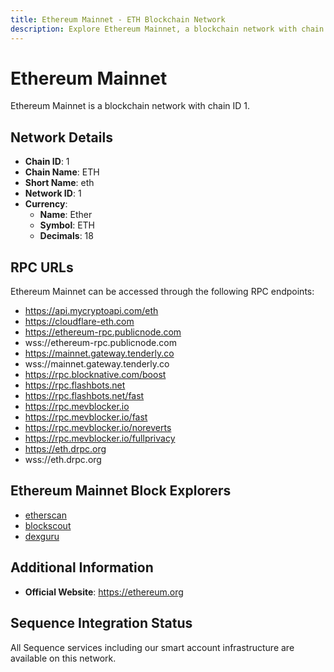 ```yaml
--- 
title: Ethereum Mainnet - ETH Blockchain Network
description: Explore Ethereum Mainnet, a blockchain network with chain ID 1. Learn about its native currency, Ether, and how to interact with the network.
---
```


# Ethereum Mainnet

Ethereum Mainnet is a blockchain network with chain ID 1.

## Network Details

- **Chain ID**: 1
- **Chain Name**: ETH
- **Short Name**: eth
- **Network ID**: 1
- **Currency**: 
  - **Name**: Ether
  - **Symbol**: ETH
  - **Decimals**: 18

## RPC URLs

Ethereum Mainnet can be accessed through the following RPC endpoints:

- https://api.mycryptoapi.com/eth
- https://cloudflare-eth.com
- https://ethereum-rpc.publicnode.com
- wss://ethereum-rpc.publicnode.com
- https://mainnet.gateway.tenderly.co
- wss://mainnet.gateway.tenderly.co
- https://rpc.blocknative.com/boost
- https://rpc.flashbots.net
- https://rpc.flashbots.net/fast
- https://rpc.mevblocker.io
- https://rpc.mevblocker.io/fast
- https://rpc.mevblocker.io/noreverts
- https://rpc.mevblocker.io/fullprivacy
- https://eth.drpc.org
- wss://eth.drpc.org

## Ethereum Mainnet Block Explorers

- [etherscan](https://etherscan.io)
- [blockscout](https://eth.blockscout.com)
- [dexguru](https://ethereum.dex.guru)

## Additional Information

- **Official Website**: https://ethereum.org

## Sequence Integration Status

All Sequence services including our smart account infrastructure are available on this network.

